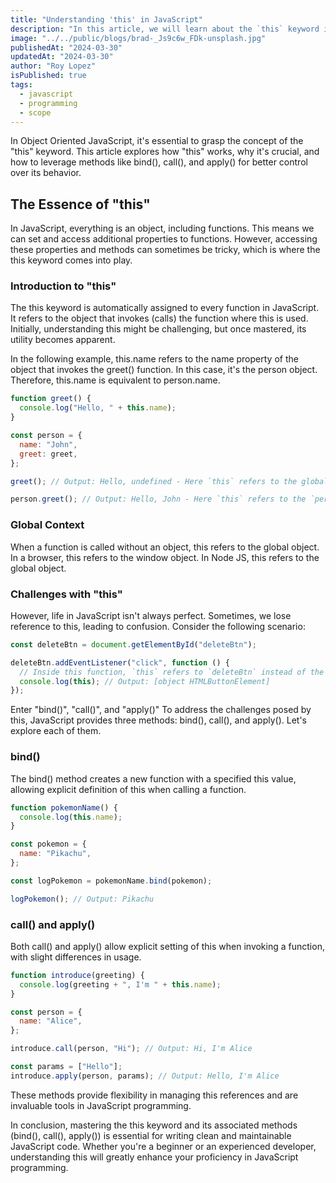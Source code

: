 ```yaml
---
title: "Understanding 'this' in JavaScript"
description: "In this article, we will learn about the `this` keyword in JavaScript and how it works."
image: "../../public/blogs/brad-_Js9c6w_FDk-unsplash.jpg"
publishedAt: "2024-03-30"
updatedAt: "2024-03-30"
author: "Roy Lopez"
isPublished: true
tags:
  - javascript
  - programming
  - scope
---
```


In Object Oriented JavaScript, it's essential to grasp the concept of the "this" keyword. This article explores how "this" works, why it's crucial, and how to leverage methods like bind(), call(), and apply() for better control over its behavior.

## The Essence of "this"

In JavaScript, everything is an object, including functions. This means we can set and access additional properties to functions. However, accessing these properties and methods can sometimes be tricky, which is where the this keyword comes into play.

### Introduction to "this"

The this keyword is automatically assigned to every function in JavaScript. It refers to the object that invokes (calls) the function where this is used. Initially, understanding this might be challenging, but once mastered, its utility becomes apparent.

In the following example, this.name refers to the name property of the object that invokes the greet() function. In this case, it's the person object. Therefore, this.name is equivalent to person.name.

```javascript
function greet() {
  console.log("Hello, " + this.name);
}

const person = {
  name: "John",
  greet: greet,
};

greet(); // Output: Hello, undefined - Here `this` refers to the global object, where `name` is not defined

person.greet(); // Output: Hello, John - Here `this` refers to the `person` object, the object to the left of the dot
```

### Global Context

When a function is called without an object, this refers to the global object. In a browser, this refers to the window object. In Node JS, this refers to the global object.

### Challenges with "this"

However, life in JavaScript isn't always perfect. Sometimes, we lose reference to this, leading to confusion. Consider the following scenario:

```javascript
const deleteBtn = document.getElementById("deleteBtn");

deleteBtn.addEventListener("click", function () {
  // Inside this function, `this` refers to `deleteBtn` instead of the expected context
  console.log(this); // Output: [object HTMLButtonElement]
});
```

Enter "bind()", "call()", and "apply()"
To address the challenges posed by this, JavaScript provides three methods: bind(), call(), and apply(). Let's explore each of them.

### bind()

The bind() method creates a new function with a specified this value, allowing explicit definition of this when calling a function.

```javascript
function pokemonName() {
  console.log(this.name);
}

const pokemon = {
  name: "Pikachu",
};

const logPokemon = pokemonName.bind(pokemon);

logPokemon(); // Output: Pikachu
```

### call() and apply()

Both call() and apply() allow explicit setting of this when invoking a function, with slight differences in usage.

```javascript
function introduce(greeting) {
  console.log(greeting + ", I'm " + this.name);
}

const person = {
  name: "Alice",
};

introduce.call(person, "Hi"); // Output: Hi, I'm Alice

const params = ["Hello"];
introduce.apply(person, params); // Output: Hello, I'm Alice
```

These methods provide flexibility in managing this references and are invaluable tools in JavaScript programming.

In conclusion, mastering the this keyword and its associated methods (bind(), call(), apply()) is essential for writing clean and maintainable JavaScript code. Whether you're a beginner or an experienced developer, understanding this will greatly enhance your proficiency in JavaScript programming.
